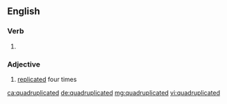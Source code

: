 ==English==

===Verb===
{{head|en}}

# {{en-past of|quadruplicate}}

===Adjective===
{{en-adj|-}}

# [[replicated]] four times

[[ca:quadruplicated]]
[[de:quadruplicated]]
[[mg:quadruplicated]]
[[vi:quadruplicated]]